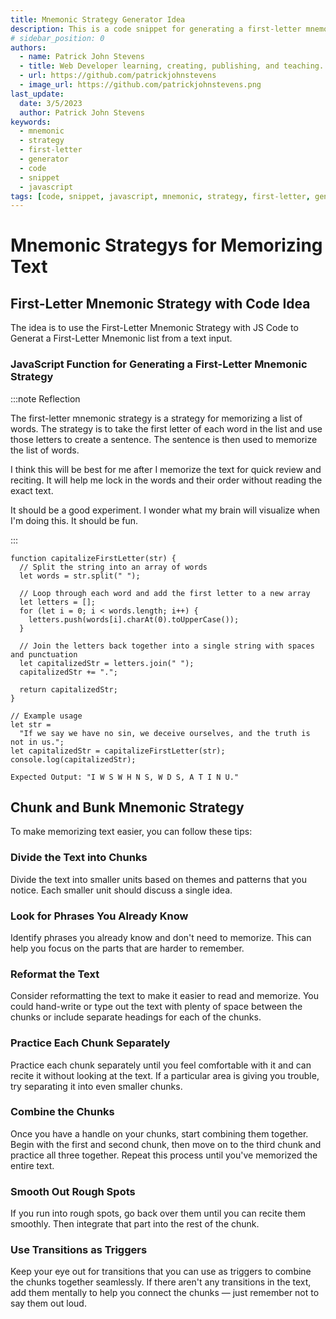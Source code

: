 ```yaml
---
title: Mnemonic Strategy Generator Idea
description: This is a code snippet for generating a first-letter mnemonic strategy for memorizing a list of words.
# sidebar_position: 0
authors:
  - name: Patrick John Stevens
  - title: Web Developer learning, creating, publishing, and teaching. I'm here to serve.
  - url: https://github.com/patrickjohnstevens
  - image_url: https://github.com/patrickjohnstevens.png
last_update:
  date: 3/5/2023
  author: Patrick John Stevens
keywords:
  - mnemonic
  - strategy
  - first-letter
  - generator
  - code
  - snippet
  - javascript
tags: [code, snippet, javascript, mnemonic, strategy, first-letter, generator]
---
```


# Mnemonic Strategys for Memorizing Text

## First-Letter Mnemonic Strategy with Code Idea

The idea is to use the First-Letter Mnemonic Strategy with JS Code to Generat a First-Letter Mnemonic list from a text input.

### JavaScript Function for Generating a First-Letter Mnemonic Strategy

:::note Reflection

The first-letter mnemonic strategy is a strategy for memorizing a list of words. The strategy is to take the first letter of each word in the list and use those letters to create a sentence. The sentence is then used to memorize the list of words.

I think this will be best for me after I memorize the text for quick review and reciting. It will help me lock in the words and their order without reading the exact text.

It should be a good experiment. I wonder what my brain will visualize when I'm doing this. It should be fun.

:::

```jsf
function capitalizeFirstLetter(str) {
  // Split the string into an array of words
  let words = str.split(" ");

  // Loop through each word and add the first letter to a new array
  let letters = [];
  for (let i = 0; i < words.length; i++) {
    letters.push(words[i].charAt(0).toUpperCase());
  }

  // Join the letters back together into a single string with spaces and punctuation
  let capitalizedStr = letters.join(" ");
  capitalizedStr += ".";

  return capitalizedStr;
}

// Example usage
let str =
  "If we say we have no sin, we deceive ourselves, and the truth is not in us.";
let capitalizedStr = capitalizeFirstLetter(str);
console.log(capitalizedStr);

Expected Output: "I W S W H N S, W D S, A T I N U."
```

## Chunk and Bunk Mnemonic Strategy

To make memorizing text easier, you can follow these tips:

### Divide the Text into Chunks

Divide the text into smaller units based on themes and patterns that you notice. Each smaller unit should discuss a single idea.

### Look for Phrases You Already Know

Identify phrases you already know and don't need to memorize. This can help you focus on the parts that are harder to remember.

### Reformat the Text

Consider reformatting the text to make it easier to read and memorize. You could hand-write or type out the text with plenty of space between the chunks or include separate headings for each of the chunks.

### Practice Each Chunk Separately

Practice each chunk separately until you feel comfortable with it and can recite it without looking at the text. If a particular area is giving you trouble, try separating it into even smaller chunks.

### Combine the Chunks

Once you have a handle on your chunks, start combining them together. Begin with the first and second chunk, then move on to the third chunk and practice all three together. Repeat this process until you've memorized the entire text.

### Smooth Out Rough Spots

If you run into rough spots, go back over them until you can recite them smoothly. Then integrate that part into the rest of the chunk.

### Use Transitions as Triggers

Keep your eye out for transitions that you can use as triggers to combine the chunks together seamlessly. If there aren't any transitions in the text, add them mentally to help you connect the chunks — just remember not to say them out loud.
